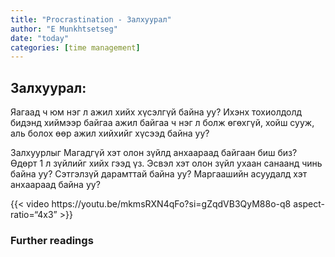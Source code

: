 ```yaml
---
title: "Procrastination - Залхуурал"
author: "E Munkhtsetseg"
date: "today"
categories: [time management]
---
```

## Залхуурал: 
Яагаад ч юм нэг л ажил хийх хүсэлгүй байна уу?
Ихэнх тохиолдолд бидэнд хиймээр байгаа ажил байгаа ч нэг л болж өгөхгүй, хойш сууж, аль болох өөр ажил хийхийг хүсээд байна уу?

Залхуурлыг
Магадгүй хэт олон зүйлд анхаараад байгаан биш биз? Өдөрт 1 л зүйлийг хийх гээд үз. Эсвэл хэт олон зүйл ухаан санаанд чинь байна уу?
Сэтгэлзүй дарамттай байна уу? Маргаашийн асуудалд хэт анхаараад байна уу?





{{< video https://youtu.be/mkmsRXN4qFo?si=gZqdVB3QyM88o-q8 aspect-ratio="4x3" >}}

### Further readings


